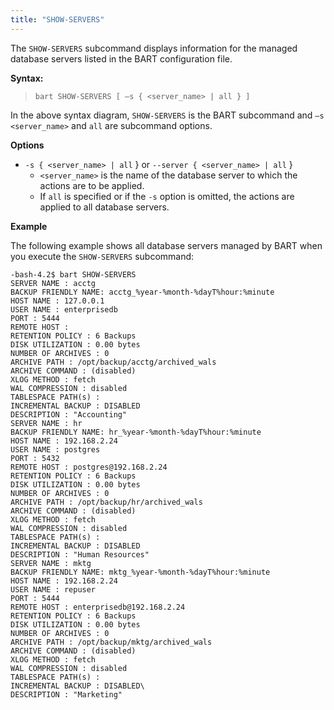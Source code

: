 ```yaml
---
title: "SHOW-SERVERS"
---
```




The `SHOW-SERVERS` subcommand displays information for the managed database servers listed in the BART configuration file.

**Syntax:**

>     bart SHOW-SERVERS [ –s { <server_name> | all } ]

In the above syntax diagram, `SHOW-SERVERS` is the BART subcommand and `–s <server_name>` and `all` are subcommand options.

**Options**

-   `-s { <server_name> | all` } or `--server { <server_name> | all` }
    -   `<server_name>` is the name of the database server to which the actions are to be applied.
    -   If `all` is specified or if the `-s` option is omitted, the actions are applied to all database servers.

**Example**

The following example shows all database servers managed by BART when you execute the `SHOW-SERVERS` subcommand:

    -bash-4.2$ bart SHOW-SERVERS
    SERVER NAME : acctg
    BACKUP FRIENDLY NAME: acctg_%year-%month-%dayT%hour:%minute
    HOST NAME : 127.0.0.1
    USER NAME : enterprisedb
    PORT : 5444
    REMOTE HOST :
    RETENTION POLICY : 6 Backups
    DISK UTILIZATION : 0.00 bytes
    NUMBER OF ARCHIVES : 0
    ARCHIVE PATH : /opt/backup/acctg/archived_wals
    ARCHIVE COMMAND : (disabled)
    XLOG METHOD : fetch
    WAL COMPRESSION : disabled
    TABLESPACE PATH(s) :
    INCREMENTAL BACKUP : DISABLED
    DESCRIPTION : "Accounting"
    SERVER NAME : hr
    BACKUP FRIENDLY NAME: hr_%year-%month-%dayT%hour:%minute
    HOST NAME : 192.168.2.24
    USER NAME : postgres
    PORT : 5432
    REMOTE HOST : postgres@192.168.2.24
    RETENTION POLICY : 6 Backups
    DISK UTILIZATION : 0.00 bytes
    NUMBER OF ARCHIVES : 0
    ARCHIVE PATH : /opt/backup/hr/archived_wals
    ARCHIVE COMMAND : (disabled)
    XLOG METHOD : fetch
    WAL COMPRESSION : disabled
    TABLESPACE PATH(s) :
    INCREMENTAL BACKUP : DISABLED
    DESCRIPTION : "Human Resources"
    SERVER NAME : mktg
    BACKUP FRIENDLY NAME: mktg_%year-%month-%dayT%hour:%minute
    HOST NAME : 192.168.2.24
    USER NAME : repuser
    PORT : 5444
    REMOTE HOST : enterprisedb@192.168.2.24
    RETENTION POLICY : 6 Backups
    DISK UTILIZATION : 0.00 bytes
    NUMBER OF ARCHIVES : 0
    ARCHIVE PATH : /opt/backup/mktg/archived_wals
    ARCHIVE COMMAND : (disabled)
    XLOG METHOD : fetch
    WAL COMPRESSION : disabled
    TABLESPACE PATH(s) :
    INCREMENTAL BACKUP : DISABLED\
    DESCRIPTION : "Marketing"
